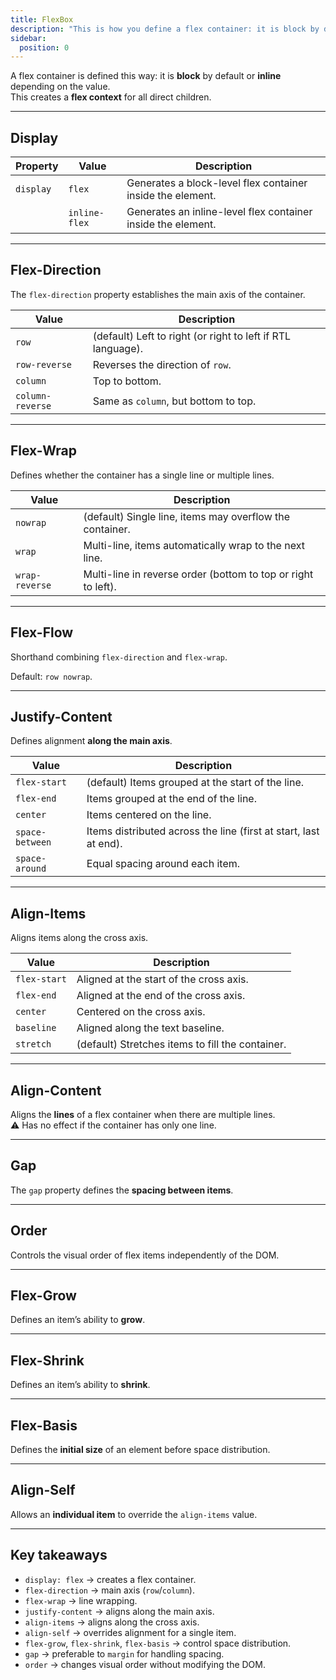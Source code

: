 ```yaml
---
title: FlexBox
description: "This is how you define a flex container: it is block by default or inline depending on the given value. This creates a flex context for all direct children."
sidebar:
  position: 0
---
```



A flex container is defined this way: it is **block** by default or **inline** depending on the value.  
This creates a **flex context** for all direct children.

---

## Display

| Property   | Value        | Description                                                                   |
|------------|--------------|-------------------------------------------------------------------------------|
| `display`  | `flex`       | Generates a block-level flex container inside the element.                   |
|            | `inline-flex`| Generates an inline-level flex container inside the element.                  |

---

## Flex-Direction

The `flex-direction` property establishes the main axis of the container.

| Value           | Description                                                                 |
|-----------------|-----------------------------------------------------------------------------|
| `row`           | (default) Left to right (or right to left if RTL language).                 |
| `row-reverse`   | Reverses the direction of `row`.                                            |
| `column`        | Top to bottom.                                                             |
| `column-reverse`| Same as `column`, but bottom to top.                                        |

<FlexDirection client:only="react"/>

---

## Flex-Wrap

Defines whether the container has a single line or multiple lines.

| Value         | Description                                                                 |
|---------------|-----------------------------------------------------------------------------|
| `nowrap`      | (default) Single line, items may overflow the container.                    |
| `wrap`        | Multi-line, items automatically wrap to the next line.                      |
| `wrap-reverse`| Multi-line in reverse order (bottom to top or right to left).               |

<FlexWrap client:only="react"/>

---

## Flex-Flow

Shorthand combining `flex-direction` and `flex-wrap`.

Default: `row nowrap`.

<FlexFlow client:only="react"/>

---

## Justify-Content

Defines alignment **along the main axis**.

| Value          | Description                                                                 |
|----------------|-----------------------------------------------------------------------------|
| `flex-start`   | (default) Items grouped at the start of the line.                           |
| `flex-end`     | Items grouped at the end of the line.                                       |
| `center`       | Items centered on the line.                                                 |
| `space-between`| Items distributed across the line (first at start, last at end).            |
| `space-around` | Equal spacing around each item.                                             |

<JustifyContent client:only="react"/>

---

## Align-Items

Aligns items along the cross axis.

| Value       | Description                                                                 |
|-------------|-----------------------------------------------------------------------------|
| `flex-start`| Aligned at the start of the cross axis.                                     |
| `flex-end`  | Aligned at the end of the cross axis.                                       |
| `center`    | Centered on the cross axis.                                                 |
| `baseline`  | Aligned along the text baseline.                                            |
| `stretch`   | (default) Stretches items to fill the container.                            |

<AlignItems client:only="react"/>

---

## Align-Content

Aligns the **lines** of a flex container when there are multiple lines.  
⚠️ Has no effect if the container has only one line.

<AlignContent client:only="react"/>

---

## Gap

The `gap` property defines the **spacing between items**.

<Gap client:only="react"/>

---

## Order

Controls the visual order of flex items independently of the DOM.

<Order client:only="react"/>

---

## Flex-Grow

Defines an item’s ability to **grow**.

<FlexGrow client:only="react"/>

---

## Flex-Shrink

Defines an item’s ability to **shrink**.

<FlexShrink client:only="react"/>

---

## Flex-Basis

Defines the **initial size** of an element before space distribution.

<FlexBasis client:only="react"/>

---

## Align-Self

Allows an **individual item** to override the `align-items` value.

<AlignSelf client:only="react"/>

---

## Key takeaways

- `display: flex` → creates a flex container.  
- `flex-direction` → main axis (`row`/`column`).  
- `flex-wrap` → line wrapping.  
- `justify-content` → aligns along the main axis.  
- `align-items` → aligns along the cross axis.  
- `align-self` → overrides alignment for a single item.  
- `flex-grow`, `flex-shrink`, `flex-basis` → control space distribution.  
- `gap` → preferable to `margin` for handling spacing.  
- `order` → changes visual order without modifying the DOM.  
